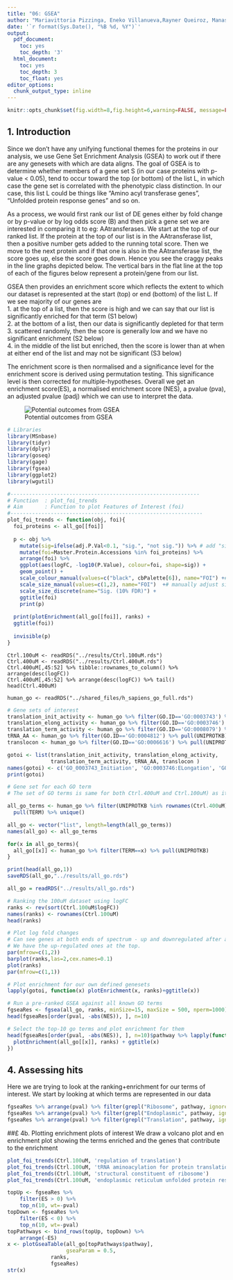 ```yaml
---
title: "06: GSEA"
author: "Mariavittoria Pizzinga, Eneko Villanueva,Rayner Queiroz, Manasa Ramakrishna, Tom Smith"
date: '`r format(Sys.Date(), "%B %d, %Y")`'
output:
  pdf_document:
    toc: yes
    toc_depth: '3'
  html_document:
    toc: yes
    toc_depth: 3
    toc_float: yes
editor_options: 
  chunk_output_type: inline
---
```

```r
knitr::opts_chunk$set(fig.width=8,fig.height=6,warning=FALSE, message=FALSE,tidy = TRUE,tidy.opts=list(width.cutoff=50))
```
## 1. Introduction 
Since we don't have any unifying functional themes for the proteins in our analysis, we use Gene Set Enrichment Analysis (GSEA) to work out if there are any genesets with which are data aligns. The goal of GSEA is to determine whether members of a gene set S (in our case proteins with p-value < 0.05), tend to occur toward the top (or bottom) of the list L, in which case the gene set is correlated with the phenotypic class distinction. In our case, this list L could be things like "Amino acyl transferase genes", "Unfolded protein response genes" and so on. 

As a process, we would first rank our list of DE genes either by fold change or by p-value or by log odds score (B) and then pick a gene set we are interested in comparing it to eg: AAtransferases. We start at the top of our ranked list. If the protein at the top of our list is in the AAtransferase list, then a positive number gets added to the running total score. Then we move to the next protein and if that one is also in the AAtransferase list, the score goes up, else the score goes down. Hence you see the craggy peaks in the line graphs depicted below. The vertical bars in the flat line at the top of each of the figures below represent a protein/gene from our list. 

GSEA then provides an enrichment score which reflects the extent to which our dataset is represented at the start (top) or end (bottom) of the list L. If we see majority of our genes are  
1. at the top of a list, then the score is high and we can say that our list is significantly enriched for that term (S1 below)  
2. at the bottom of a list, then our data is significantly depleted for that term  
3. scattered randomly, then the score is generally low and we have no significant enrichment (S2 below)   
4. in the middle of the list but enriched, then the score is lower than at when at either end of the list and may not be significant (S3 below)  

The enrichment score is then normalised and a significance level for the enrichment score is derived using permutation testing. This significance level is then corrected for multiple-hypotheses. Overall we get an enrichment score(ES), a normalised enrichment score (NES), a pvalue (pva), an adjusted pvalue (padj) which we can use to interpret the data.

![Potential outcomes from GSEA](../F2.large.jpg)

```r

# Libraries
library(MSnbase)
library(tidyr)
library(dplyr)
library(goseq)
library(gage)
library(fgsea)
library(ggplot2)
library(wgutil)

#-------------------------------------------------------------
# Function  : plot_foi_trends
# Aim       : Function to plot Features of Interest (foi)
#--------------------------------------------------------------
plot_foi_trends <- function(obj, foi){
  foi_proteins <- all_go[[foi]]
    
  p <- obj %>%
    mutate(sig=ifelse(adj.P.Val<0.1, "sig.", "not sig.")) %>% # add "sig" column
    mutate(foi=Master.Protein.Accessions %in% foi_proteins) %>%
    arrange(foi) %>%
    ggplot(aes(logFC, -log10(P.Value), colour=foi, shape=sig)) +
    geom_point() +
    scale_colour_manual(values=c("black", cbPalette[6]), name="FOI") +# manually adjust colours
    scale_size_manual(values=c(1,2), name="FOI")  +# manually adjust sizes
    scale_size_discrete(name="Sig. (10% FDR)") +
    ggtitle(foi)
    print(p)
  
  print(plotEnrichment(all_go[[foi]], ranks) +
  ggtitle(foi))
  
  invisible(p)
}
```

```01_Reading-in-data
Ctrl.100uM <- readRDS("../results/Ctrl.100uM.rds")
Ctrl.400uM <- readRDS("../results/Ctrl.400uM.rds")
Ctrl.400uM[,45:52] %>% tibble::rownames_to_column() %>% arrange(desc(logFC))
Ctrl.400uM[,45:52] %>% arrange(desc(logFC)) %>% tail()
head(Ctrl.400uM)

human_go <- readRDS("../shared_files/h_sapiens_go_full.rds")
```

```r

# Gene sets of interest
translation_init_activity <- human_go %>% filter(GO.ID=='GO:0003743') %>% pull(UNIPROTKB)
translation_elong_activity <- human_go %>% filter(GO.ID=='GO:0003746') %>% pull(UNIPROTKB)
translation_term_activity <- human_go %>% filter(GO.ID=='GO:0008079') %>% pull(UNIPROTKB)
tRNA_AA <- human_go %>% filter(GO.ID=='GO:0004812') %>% pull(UNIPROTKB)
translocon <- human_go %>% filter(GO.ID=='GO:0006616') %>% pull(UNIPROTKB)

gotoi <- list(translation_init_activity, translation_elong_activity,
              translation_term_activity, tRNA_AA, translocon )
names(gotoi) <- c('GO_0003743_Initiation', 'GO:0003746:ELongation', 'GO:0008079:Translation', 'GO:0004812:tRNA-AA', 'GO:0006616:Translocon')
print(gotoi)

# Gene set for each GO term
# The set of GO terms is same for both Ctrl.400uM and Ctrl.100uM) as it is the same set of proteins that were analysed using TMT

all_go_terms <- human_go %>% filter(UNIPROTKB %in% rownames(Ctrl.400uM)) %>%
  pull(TERM) %>% unique()

all_go <- vector("list", length=length(all_go_terms))
names(all_go) <- all_go_terms

for(x in all_go_terms){
  all_go[[x]] <- human_go %>% filter(TERM==x) %>% pull(UNIPROTKB)
}

print(head(all_go,1))
saveRDS(all_go,"../results/all_go.rds")
```


```r
all_go = readRDS("../results/all_go.rds")

# Ranking the 100uM dataset using logFC
ranks <- rev(sort(Ctrl.100uM$logFC))
names(ranks) <- rownames(Ctrl.100uM)
head(ranks)

# Plot log fold changes
# Can see genes at both ends of spectrum - up and downregulated after arsenite treatment. 
# We have the up-regulated ones at the top. 
par(mfrow=c(1,2))
barplot(ranks,las=2,cex.names=0.1)
plot(ranks)
par(mfrow=c(1,1))

# Plot enrichment for our own defined genesets
lapply(gotoi, function(x) plotEnrichment(x, ranks)+ggtitle(x))

# Run a pre-ranked GSEA against all known GO terms
fgseaRes <- fgsea(all_go, ranks, minSize=15, maxSize = 500, nperm=1000)
head(fgseaRes[order(pval, -abs(NES)), ], n=10)

# Select the top-10 go terms and plot enrichment for them
head(fgseaRes[order(pval, -abs(NES)), ], n=10)$pathway %>% lapply(function(x){
  plotEnrichment(all_go[[x]], ranks) + ggtitle(x)
})


```
## 4. Assessing hits
Here we are trying to look at the ranking+enrichment for our terms of interest. We start by looking at which terms are represented in our data

```r
fgseaRes %>% arrange(pval) %>% filter(grepl("Ribosome", pathway, ignore.case=TRUE))
fgseaRes %>% arrange(pval) %>% filter(grepl("Endoplasmic", pathway, ignore.case=TRUE))
fgseaRes %>% arrange(pval) %>% filter(grepl("Translation", pathway, ignore.case=TRUE))
```
##£ 4b. Plotting enrichment plots of interest
We draw a volcano plot and en enrichment plot showing the terms enriched and the genes that contribute to the enrichment

```r

plot_foi_trends(Ctrl.100uM, 'regulation of translation')
plot_foi_trends(Ctrl.100uM, 'tRNA aminoacylation for protein translation')
plot_foi_trends(Ctrl.100uM, 'structural constituent of ribosome')
plot_foi_trends(Ctrl.100uM, 'endoplasmic reticulum unfolded protein response')
```


```r
topUp <- fgseaRes %>% 
    filter(ES > 0) %>% 
    top_n(10, wt=-pval)
topDown <- fgseaRes %>% 
    filter(ES < 0) %>% 
    top_n(10, wt=-pval)
topPathways <- bind_rows(topUp, topDown) %>% 
    arrange(-ES)
x <- plotGseaTable(all_go[topPathways$pathway], 
                   gseaParam = 0.5,
              ranks, 
              fgseaRes)
str(x)
```
